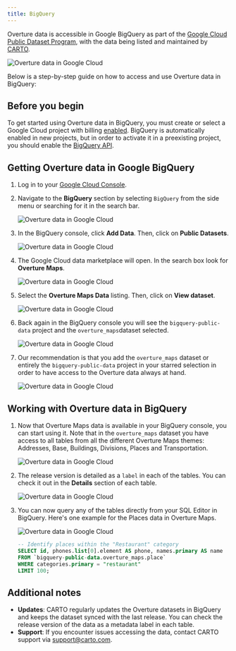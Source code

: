 ```yaml
---
title: BigQuery 
---
```


Overture data is accessible in Google BigQuery as part of the [Google Cloud Public Dataset Program](https://cloud.google.com/bigquery/public-data), with the data being listed and maintained by [CARTO](https://www.carto.com).

![Overture data in Google Cloud](/img/getting-data/BigQuery-1.png)

Below is a step-by-step guide on how to access and use Overture data in BigQuery:

## Before you begin

To get started using Overture data in BigQuery, you must create or select a Google Cloud project with billing [enabled](https://cloud.google.com/billing/docs/how-to/verify-billing-enabled#confirm_billing_is_enabled_on_a_project). BigQuery is automatically enabled in new projects, but in order to activate it in a preexisting project, you should enable the [BigQuery API](https://console.cloud.google.com/apis/enableflow?apiid=bigquery&inv=1&invt=Abns8w).

## Getting Overture data in Google BigQuery

1. Log in to your [Google Cloud Console](https://console.cloud.google.com/).
2. Navigate to the **BigQuery** section by selecting `BigQuery` from the side menu or searching for it in the search bar.

    ![Overture data in Google Cloud](/img/getting-data/bigquery-2.png)

3. In the BigQuery console, click **Add Data**. Then, click on **Public Datasets**.

    ![Overture data in Google Cloud](/img/getting-data/bigquery-4.png)

4. The Google Cloud data marketplace will open. In the search box look for **Overture Maps**.

    ![Overture data in Google Cloud](/img/getting-data/bigquery-5.png)

5. Select the **Overture Maps Data** listing. Then, click on **View dataset**.

    ![Overture data in Google Cloud](/img/getting-data/bigquery-6.png)

6. Back again in the BigQuery console you will see the `bigquery-public-data` project and the `overture_maps`dataset selected.

    ![Overture data in Google Cloud](/img/getting-data/bigquery-7.png)

7. Our recommendation is that you add the `overture_maps` dataset or entirely the `bigquery-public-data` project in your starred selection in order to have access to the Overture data always at hand.

    ![Overture data in Google Cloud](/img/getting-data/bigquery-8.png)

## Working with Overture data in BigQuery

1. Now that Overture Maps data is available in your BigQuery console, you can start using it. Note that in the `overture_maps` dataset you have access to all tables from all the different Overture Maps themes: Addresses, Base, Buildings, Divisions, Places and Transportation.

    ![Overture data in Google Cloud](/img/getting-data/bigquery-9.png)

2. The release version is detailed as a `label` in each of the tables. You can check it out in the **Details** section of each table.

    ![Overture data in Google Cloud](/img/getting-data/bigquery-10.png)

3. You can now query any of the tables directly from your SQL Editor in BigQuery. Here's one example for the Places data in Overture Maps.

    ![Overture data in Google Cloud](/img/getting-data/bigquery-11.png)

    ```sql
    -- Identify places within the "Restaurant" category
    SELECT id, phones.list[0].element AS phone, names.primary AS name
    FROM `bigquery-public-data.overture_maps.place`
    WHERE categories.primary = "restaurant"
    LIMIT 100;
    ```

## Additional notes

- **Updates**: CARTO regularly updates the Overture datasets in BigQuery and keeps the dataset synced with the last release. You can check the release version of the data as a metadata label in each table.
- **Support**: If you encounter issues accessing the data, contact CARTO support via [support@carto.com](mailto:support@carto.com).

